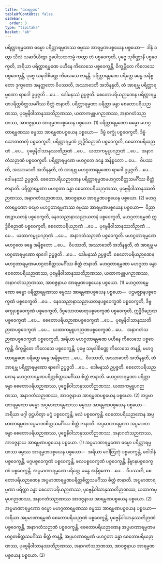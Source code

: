 ```yaml
---
title: "အာရမ္မဏ"
tableOfContents: false
sidebar:
  order: 3
type: "tipitaka"
basket: "ab"
---
```



<DynamicBreadcrumb />

<Division number="14">

<Paragraph number="2191">
ပရိတ္တာရမ္မဏော ဓမ္မော ပရိတ္တာရမ္မဏဿ ဓမ္မဿ အာရမ္မဏပစ္စယေန ပစ္စယော—  ဒါနံ ဒတွာ သီလံ သမာဒိယိတွာ ဥပေါသထကမ္မံ ကတွာ တံ ပစ္စဝေက္ခတိ, ပုဗ္ဗေ သုစိဏ္ဏာနိ ပစ္စဝေက္ခတိ, အရိယာ ပရိတ္တာရမ္မဏေ ပဟီနေ ကိလေသေ ပစ္စဝေက္ခန္တိ, ဝိက္ခမ္ဘိတေ ကိလေသေ ပစ္စဝေက္ခန္တိ, ပုဗ္ဗေ သမုဒါစိဏ္ဏေ ကိလေသေ ဇာနန္တိ. ပရိတ္တာရမ္မဏေ ပရိတ္တေ ခန္ဓေ အနိစ္စတော ဒုက္ခတော အနတ္တတော ဝိပဿတိ, အဿာဒေတိ အဘိနန္ဒတိ, တံ အာရဗ္ဘ ပရိတ္တာရမ္မဏော ရာဂေါ ဥပ္ပဇ္ဇတိ …ပေ…  ဒေါမနဿံ ဥပ္ပဇ္ဇတိ. စေတောပရိယဉာဏေန ပရိတ္တာရမ္မဏပရိတ္တစိတ္တသမင်္ဂိဿ စိတ္တံ ဇာနာတိ. ပရိတ္တာရမ္မဏာ ပရိတ္တာ ခန္ဓာ စေတောပရိယဉာဏဿ, ပုဗ္ဗေနိဝါသာနုဿတိဉာဏဿ, ယထာကမ္မူပဂဉာဏဿ, အနာဂတံသဉာဏဿ, အာဝဇ္ဇနာယ အာရမ္မဏပစ္စယေန ပစ္စယော. (1)
</Paragraph>

<Paragraph number="2192">
ပရိတ္တာရမ္မဏော ဓမ္မော မဟဂ္ဂတာရမ္မဏဿ ဓမ္မဿ အာရမ္မဏပစ္စယေန ပစ္စယော—  ဒိဗ္ဗံ စက္ခုံ ပစ္စဝေက္ခတိ, ဒိဗ္ဗံ သောတဓာတုံ ပစ္စဝေက္ခတိ, ပရိတ္တာရမ္မဏံ ဣဒ္ဓိဝိဓဉာဏံ ပစ္စဝေက္ခတိ, စေတောပရိယဉာဏံ …ပေ…  ပုဗ္ဗေနိဝါသာနုဿတိဉာဏံ …ပေ…  ယထာကမ္မူပဂဉာဏံ …ပေ…  အနာဂတံသဉာဏံ ပစ္စဝေက္ခတိ. ပရိတ္တာရမ္မဏေ မဟဂ္ဂတေ ခန္ဓေ အနိစ္စတော …ပေ…  ဝိပဿတိ, အဿာဒေတိ အဘိနန္ဒတိ, တံ အာရဗ္ဘ မဟဂ္ဂတာရမ္မဏော ရာဂေါ ဥပ္ပဇ္ဇတိ …ပေ…  ဒေါမနဿံ ဥပ္ပဇ္ဇတိ. စေတောပရိယဉာဏေန ပရိတ္တာရမ္မဏမဟဂ္ဂတစိတ္တသမင်္ဂိဿ စိတ္တံ ဇာနာတိ. ပရိတ္တာရမ္မဏာ မဟဂ္ဂတာ ခန္ဓာ စေတောပရိယဉာဏဿ, ပုဗ္ဗေနိဝါသာနုဿတိဉာဏဿ, အနာဂတံသဉာဏဿ, အာဝဇ္ဇနာယ အာရမ္မဏပစ္စယေန ပစ္စယော. (2)
</Paragraph>

</Division>
<Division number="15">

<Paragraph number="2193">
မဟဂ္ဂတာရမ္မဏော ဓမ္မော မဟဂ္ဂတာရမ္မဏဿ ဓမ္မဿ အာရမ္မဏပစ္စယေန ပစ္စယော—  ဝိညာဏဉ္စာယတနံ ပစ္စဝေက္ခတိ, နေဝသညာနာသညာယတနံ ပစ္စဝေက္ခတိ, မဟဂ္ဂတာရမ္မဏံ ဣဒ္ဓိဝိဓဉာဏံ ပစ္စဝေက္ခတိ, စေတောပရိယဉာဏံ …ပေ…  ပုဗ္ဗေနိဝါသာနုဿတိဉာဏံ …ပေ…  ယထာကမ္မူပဂဉာဏံ …ပေ…  အနာဂတံသဉာဏံ ပစ္စဝေက္ခတိ. မဟဂ္ဂတာရမ္မဏေ မဟဂ္ဂတေ ခန္ဓေ အနိစ္စတော …ပေ…  ဝိပဿတိ, အဿာဒေတိ အဘိနန္ဒတိ, တံ အာရဗ္ဘ မဟဂ္ဂတာရမ္မဏော ရာဂေါ ဥပ္ပဇ္ဇတိ …ပေ…  ဒေါမနဿံ ဥပ္ပဇ္ဇတိ. စေတောပရိယဉာဏေန မဟဂ္ဂတာရမ္မဏမဟဂ္ဂတစိတ္တသမင်္ဂိဿ စိတ္တံ ဇာနာတိ. မဟဂ္ဂတာရမ္မဏာ မဟဂ္ဂတာ ခန္ဓာ စေတောပရိယဉာဏဿ, ပုဗ္ဗေနိဝါသာနုဿတိဉာဏဿ, ယထာကမ္မူပဂဉာဏဿ, အနာဂတံသဉာဏဿ, အာဝဇ္ဇနာယ အာရမ္မဏပစ္စယေန ပစ္စယော. (1)
</Paragraph>

<Paragraph number="2194">
မဟဂ္ဂတာရမ္မဏော ဓမ္မော ပရိတ္တာရမ္မဏဿ ဓမ္မဿ အာရမ္မဏပစ္စယေန ပစ္စယော—  ပဌမဇ္ဈာနပစ္စဝေက္ခဏံ ပစ္စဝေက္ခတိ …ပေ…  နေဝသညာနာသညာယတနပစ္စဝေက္ခဏံ ပစ္စဝေက္ခတိ, ဒိဗ္ဗစက္ခုပစ္စဝေက္ခဏံ ပစ္စဝေက္ခတိ, ဒိဗ္ဗသောတဓာတုပစ္စဝေက္ခဏံ ပစ္စဝေက္ခတိ, ဣဒ္ဓိဝိဓဉာဏပစ္စဝေက္ခဏံ …ပေ…  စေတောပရိယဉာဏပစ္စဝေက္ခဏံ …ပေ…  ပုဗ္ဗေနိဝါသာနုဿတိဉာဏပစ္စဝေက္ခဏံ …ပေ…  ယထာကမ္မူပဂဉာဏပစ္စဝေက္ခဏံ …ပေ…  အနာဂတံသဉာဏပစ္စဝေက္ခဏံ ပစ္စဝေက္ခတိ, အရိယာ မဟဂ္ဂတာရမ္မဏေ ပဟီနေ ကိလေသေ ပစ္စဝေက္ခန္တိ, ဝိက္ခမ္ဘိတေ ကိလေသေ ပစ္စဝေက္ခန္တိ, ပုဗ္ဗေ သမုဒါစိဏ္ဏေ ကိလေသေ ဇာနန္တိ. မဟဂ္ဂတာရမ္မဏေ ပရိတ္တေ ခန္ဓေ အနိစ္စတော …ပေ…  ဝိပဿတိ, အဿာဒေတိ အဘိနန္ဒတိ, တံ အာရဗ္ဘ ပရိတ္တာရမ္မဏော ရာဂေါ ဥပ္ပဇ္ဇတိ …ပေ…  ဒေါမနဿံ ဥပ္ပဇ္ဇတိ. စေတောပရိယဉာဏေန မဟဂ္ဂတာရမ္မဏပရိတ္တစိတ္တသမင်္ဂိဿ စိတ္တံ ဇာနာတိ. မဟဂ္ဂတာရမ္မဏာ ပရိတ္တာ ခန္ဓာ စေတောပရိယဉာဏဿ, ပုဗ္ဗေနိဝါသာနုဿတိဉာဏဿ, ယထာကမ္မူပဂဉာဏဿ, အနာဂတံသဉာဏဿ, အာဝဇ္ဇနာယ အာရမ္မဏပစ္စယေန ပစ္စယော. (2)
</Paragraph>

</Division>
<Division number="16">

<Paragraph number="2195">
အပ္ပမာဏာရမ္မဏော ဓမ္မော အပ္ပမာဏာရမ္မဏဿ ဓမ္မဿ အာရမ္မဏပစ္စယေန ပစ္စယော—  အရိယာ မဂ္ဂါ ဝုဋ္ဌဟိတွာ မဂ္ဂံ ပစ္စဝေက္ခန္တိ, ဖလံ ပစ္စဝေက္ခန္တိ. စေတောပရိယဉာဏေန အပ္ပမာဏာရမ္မဏအပ္ပမာဏစိတ္တသမင်္ဂိဿ စိတ္တံ ဇာနာတိ. အပ္ပမာဏာရမ္မဏာ အပ္ပမာဏာ ခန္ဓာ စေတောပရိယဉာဏဿ, ပုဗ္ဗေနိဝါသာနုဿတိဉာဏဿ, အနာဂတံသဉာဏဿ, အာဝဇ္ဇနာယ အာရမ္မဏပစ္စယေန ပစ္စယော. (1)
</Paragraph>

<Paragraph number="2196">
အပ္ပမာဏာရမ္မဏော ဓမ္မော ပရိတ္တာရမ္မဏဿ ဓမ္မဿ အာရမ္မဏပစ္စယေန ပစ္စယော—  အရိယာ ဂေါတြဘုံ ပစ္စဝေက္ခန္တိ, ဝေါဒါနံ ပစ္စဝေက္ခန္တိ, မဂ္ဂပစ္စဝေက္ခဏံ ပစ္စဝေက္ခန္တိ, ဖလပစ္စဝေက္ခဏံ ပစ္စဝေက္ခန္တိ, နိဗ္ဗာနပစ္စဝေက္ခဏံ ပစ္စဝေက္ခန္တိ. အပ္ပမာဏာရမ္မဏေ ပရိတ္တေ ခန္ဓေ အနိစ္စတော …ပေ…  ဝိပဿတိ, စေတောပရိယဉာဏေန အပ္ပမာဏာရမ္မဏပရိတ္တစိတ္တသမင်္ဂိဿ စိတ္တံ ဇာနာတိ. အပ္ပမာဏာရမ္မဏာ ပရိတ္တာ ခန္ဓာ စေတောပရိယဉာဏဿ, ပုဗ္ဗေနိဝါသာနုဿတိဉာဏဿ, ယထာကမ္မူပဂဉာဏဿ, အနာဂတံသဉာဏဿ အာဝဇ္ဇနာယ အာရမ္မဏပစ္စယေန ပစ္စယော. (2)
</Paragraph>

<Paragraph number="2197">
အပ္ပမာဏာရမ္မဏော ဓမ္မော မဟဂ္ဂတာရမ္မဏဿ ဓမ္မဿ အာရမ္မဏပစ္စယေန ပစ္စယော—  အရိယာ အပ္ပမာဏာရမ္မဏံ စေတောပရိယဉာဏံ ပစ္စဝေက္ခန္တိ, ပုဗ္ဗေနိဝါသာနုဿတိဉာဏံ ပစ္စဝေက္ခန္တိ, အနာဂတံသဉာဏံ ပစ္စဝေက္ခန္တိ. စေတောပရိယဉာဏေန အပ္ပမာဏာရမ္မဏမဟဂ္ဂတစိတ္တသမင်္ဂိဿ စိတ္တံ ဇာနန္တိ. အပ္ပမာဏာရမ္မဏံ မဟဂ္ဂတာ ခန္ဓာ စေတောပရိယဉာဏဿ, ပုဗ္ဗေနိဝါသာနုဿတိဉာဏဿ, အနာဂတံသဉာဏဿ, အာဝဇ္ဇနာယ အာရမ္မဏပစ္စယေန ပစ္စယော. (3)
</Paragraph>
</Division>
